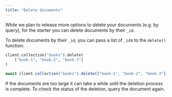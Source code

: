 ```yaml
---
title: "Delete documents"
---
```



While we plan to release more options to delete your documents (e.g. by query), for the starter you can delete documents by their `_id`.

To delete documents by their `_id`, you can pass a list of `_id`s to the `delete()` function:

<CodeGroup>

```python Python
client.collection("books").delete(
    ["book-1", "book-2", "book-3"]
)
```


```typescript Javascript
await client.collection("books").delete(["book-1", "book-2", "book-3"]);
```

</CodeGroup>

If the documents are too large it can take a while until the deletion process is complete. To check the status of the deletion, query the document again.
